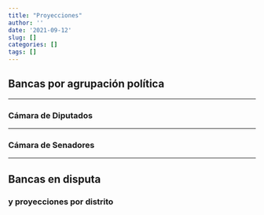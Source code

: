 ```yaml
---
title: "Proyecciones"
author: ''
date: '2021-09-12'
slug: []
categories: []
tags: []
---
```


## **Bancas por agrupación política**

------------

### **Cámara de Diputados**


```{=html}
<div class="flourish-embed flourish-parliament" data-src="visualisation/7244617"><script src="https://public.flourish.studio/resources/embed.js"></script></div>
```

------------

### **Cámara de Senadores**


```{=html }

<div class="flourish-embed flourish-parliament" data-src="visualisation/7244757"><script src="https://public.flourish.studio/resources/embed.js"></script></div>
```


-------

## **Bancas en disputa**

### **y proyecciones por distrito **

```{=html }
<div class="flourish-embed flourish-table" data-src="visualisation/7244821" style = "height: 860px; width: 790px; justify-content: center;"><script src="https://public.flourish.studio/resources/embed.js" ></script></div>
```